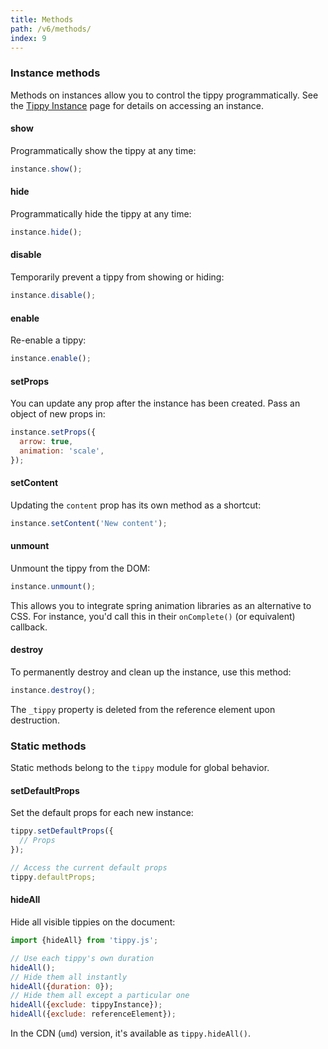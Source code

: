 ```yaml
---
title: Methods
path: /v6/methods/
index: 9
---
```


### Instance methods

Methods on instances allow you to control the tippy programmatically. See the
[Tippy Instance](../tippy-instance/) page for details on accessing an instance.

#### show

Programmatically show the tippy at any time:

```js
instance.show();
```

#### hide

Programmatically hide the tippy at any time:

```js
instance.hide();
```

#### disable

Temporarily prevent a tippy from showing or hiding:

```js
instance.disable();
```

#### enable

Re-enable a tippy:

```js
instance.enable();
```

#### setProps

You can update any prop after the instance has been created. Pass an object of
new props in:

```js
instance.setProps({
  arrow: true,
  animation: 'scale',
});
```

#### setContent

Updating the `content` prop has its own method as a shortcut:

```js
instance.setContent('New content');
```

#### unmount

Unmount the tippy from the DOM:

```js
instance.unmount();
```

This allows you to integrate spring animation libraries as an alternative to
CSS. For instance, you'd call this in their `onComplete()` (or equivalent)
callback.

#### destroy

To permanently destroy and clean up the instance, use this method:

```js
instance.destroy();
```

The `_tippy` property is deleted from the reference element upon destruction.

### Static methods

Static methods belong to the `tippy` module for global behavior.

#### setDefaultProps

Set the default props for each new instance:

```js
tippy.setDefaultProps({
  // Props
});

// Access the current default props
tippy.defaultProps;
```

#### hideAll

Hide all visible tippies on the document:

```js
import {hideAll} from 'tippy.js';

// Use each tippy's own duration
hideAll();
// Hide them all instantly
hideAll({duration: 0});
// Hide them all except a particular one
hideAll({exclude: tippyInstance});
hideAll({exclude: referenceElement});
```

In the CDN (`umd`) version, it's available as `tippy.hideAll()`.

